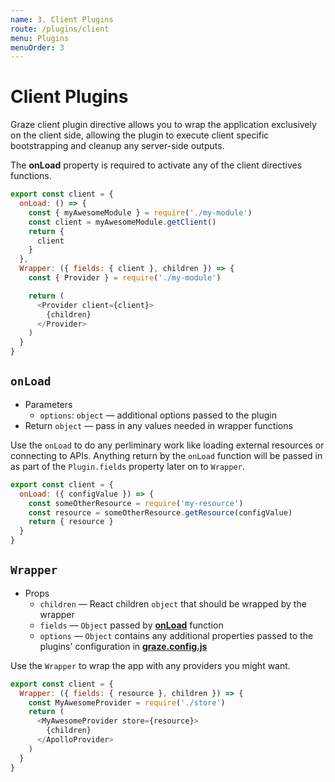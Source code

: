 ```yaml
---
name: 3. Client Plugins
route: /plugins/client
menu: Plugins
menuOrder: 3
---
```


# Client Plugins

Graze client plugin directive allows you to wrap the application exclusively on the client side, allowing the plugin to execute client specific bootstrapping and cleanup any server-side outputs.

The **onLoad** property is required to activate any of the client directives functions.

```js
export const client = {
  onLoad: () => {
    const { myAwesomeModule } = require('./my-module')
    const client = myAwesomeModule.getClient()
    return {
      client
    }
  },
  Wrapper: ({ fields: { client }, children }) => {
    const { Provider } = require('./my-module')

    return (
      <Provider client={client}>
        {children}
      </Provider>
    )
  }
}
```

## `onLoad`

- Parameters
  - `options`: `object` — additional options passed to the plugin
- Return `object` — pass in any values needed in wrapper functions

Use the `onLoad` to do any perliminary work like loading external resources or connecting to APIs. Anything return by the `onLoad` function will be passed in as part of the `Plugin.fields` property later on to `Wrapper`.

```js
export const client = {
  onLoad: ({ configValue }) => {
    const someOtherResource = require('my-resource')
    const resource = someOtherResource.getResource(configValue)
    return { resource }
  }
}
```

## `Wrapper`

- Props
  - `children` — React children `object` that should be wrapped by the wrapper
  - `fields` — `Object` passed by [**onLoad**](#onload) function
  - `options` — `Object` contains any additional properties passed to the plugins' configuration in [**graze.config.js**](/plugins/#config)

Use the `Wrapper` to wrap the app with any providers you might want.

```js
export const client = {
  Wrapper: ({ fields: { resource }, children }) => {
    const MyAwesomeProvider = require('./store')
    return (
      <MyAwesomeProvider store={resource}>
        {children}
      </ApolloProvider>
    )
  }
}
```


<MyMenus current='/plugins/server' />